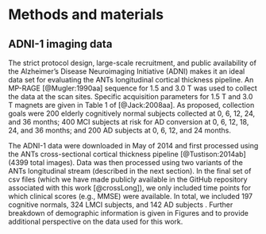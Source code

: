 

# Methods and materials

## ADNI-1 imaging data


The strict protocol design, large-scale recruitment, and public availability of
the Alzheimer’s Disease Neuroimaging Initiative (ADNI) makes it
an ideal data set for evaluating the ANTs longitudinal cortical thickness pipeline.
An MP-RAGE [@Mugler:1990aa] sequence for 1.5 and 3.0 T was used to collect the data
at the scan sites.  Specific acquisition parameters for 1.5 T and 3.0 T magnets
are given in Table 1 of [@Jack:2008aa].  As proposed, collection goals were
200 elderly cognitively normal subjects collected at 0, 6, 12, 24, and 36 months;
400 MCI subjects at risk for AD conversion at 0, 6, 12, 18, 24, and 36 months; and
200 AD subjects at 0, 6, 12, and 24 months.  

\begin{figure}
\centering
\includegraphics[width=\textwidth]{../Figures/demoPlot.png}
\caption{Demographic breakdown of the number of ADNI-1 subjects by diagnosis i.e., normal,
mild cognitive impairment (MCI), late mild cognitive impairment (LMCI),
and Alzheimer's disease (AD).  Within each panel we plot the number of subjects
(by gender) per visit---baseline (``bl'') and $n$ months (``m$n$'').}
\label{fig:demographics}
\end{figure}


The ADNI-1 data were downloaded in May of 2014 and first processed using
the ANTs cross-sectional cortical thickness pipeline [@Tustison:2014ab]
(4399 total images).  Data was then processed using two variants of the ANTs longitudinal
stream (described in the next section).  In the final set of csv files (which we have
made publicly available in the GitHub repository associated with this work [@crossLong]),
we only included
time points for which clinical scores (e.g., MMSE) were available.  In total,
we included 197 cognitive normals, 324 LMCI subjects,
and 142 AD subjects \textcolor{black}{with one or more follow-up image acquisition appointments}.
Further breakdown of demographic information is given
in Figures \ref{fig:demographics} and \ref{fig:mmse} to provide additional perspective
on the data used for this work.

<!--

```r
library(ADNIMERGE)
a1 = adnimerge[  drop(adnimerge$ORIGPROT == "ADNI1"), ]
table( a1$VISCODE[  a1$DX == "NL"] )
table( a1$VISCODE[  a1$DX == "MCI"] )
table( a1$VISCODE )
```

-->

\begin{figure}
\centering
\includegraphics[width=\textwidth]{../Figures/demoPlot2.png}
\caption{Age vs. Mini-mental examination (MMSE) scores for the ADNI-1 subjects by diagnosis
 providing additional demographic characterization for the subjects processed for this study.}
\label{fig:mmse}
\end{figure}
